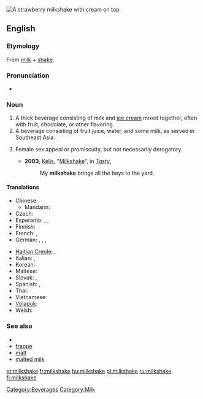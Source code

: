 [[Image:Strawberry milkshake.jpg|thumb|A strawberry milkshake with cream on top]]
{{also|milk-shake}}
==English==

===Etymology===
From [[milk]] + [[shake]].

===Pronunciation===
* {{audio|en-us-milkshake.ogg|Audio (US)}}

===Noun===
{{en-noun}}

# A thick beverage consisting of milk and [[ice cream]] mixed together, often with fruit, chocolate, or other flavoring.
# A beverage consisting of fruit juice, water, and some milk, as served in Southeast Asia.
# {{slang}} Female sex appeal or promiscuity, but not necessarily derogatory.
#* '''2003''', [[w:Kelis|Kelis]], "[[w:Milkshake (song)|Milkshake]]", in ''[[w:Tasty|Tasty]]'',
#*: My '''milkshake''' brings all the boys to the yard.

====Translations====
{{trans-top|milk and ice cream beverage}}
* Chinese:
** Mandarin: {{t-|cmn|奶昔|tr=nǎixī|sc=Hani}}
* Czech: {{t+|cs|koktejl|m}}
* Esperanto: {{t|eo|laktoskuaĵo}}, {{qualifier|alternate spelling}} {{t|eo|laktoskuajxo}}, {{qualifier|alternate spelling}} {{t|eo|laktoskuajho}}
* Finnish: {{t+|fi|pirtelö}}
* French: {{t+|fr|milk-shake|m}},  {{qualifier|Quebec}} {{t|fr|lait frappé|m}}
* German: {{t+|de|Milchmixgetränk|n}}, {{t|de|Milchmischgetränk|n}}, {{t|de|Milchmix|m}}, {{t|de|Milchshake|m}}
{{trans-mid}}
* [[Haitian Creole]]: {{tø|ht|milkchèyk}}, {{tø|ht|souke lèt}}
* Italian: {{t-|it|frullato|m}},  {{t-|it|milkshake|m}}
* Korean: {{t-|ko|밀크셰이크|tr=milkeusyeikeu|sc=Hang}}
* Maltese: {{t|mt|ħalib tal-kulur|xs=Maltese}}
* Slovak: {{t-|sk|koktajl|m}}, {{t-|sk|koktejl|m}}
* Spanish: {{t-|es|batido|m}}, {{t-|es|licuado|m}}
* Thai: {{t|th|นมปั่น|tr=nohmbpan}}
* Vietnamese: {{t|vi|loại kem sưa}}
* [[Volapük]]: {{t|vo|miligamigot}}
* Welsh: {{t|cy|ysgytlaeth|m|xs=Welsh}}
{{trans-bottom}}

===See also===
* {{pedialite}}
* [[frappe]]
* [[malt]]
* [[malted milk]]

[[Category:Beverages]]
[[Category:Milk]]

[[et:milkshake]]
[[fr:milkshake]]
[[hu:milkshake]]
[[pl:milkshake]]
[[ru:milkshake]]
[[fi:milkshake]]